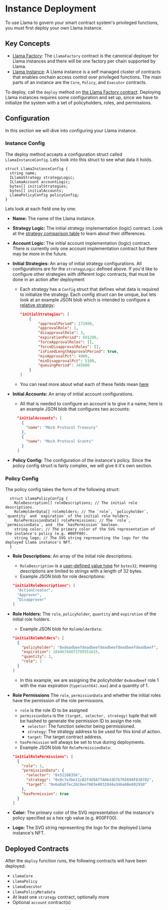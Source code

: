 # Instance Deployment

To use Llama to govern your smart contract system's privileged functions, you must first deploy your own Llama instance.

## Key Concepts

- [Llama Factory](https://github.com/llamaxyz/llama/blob/main/src/LlamaFactory.sol): The `LlamaFactory` contract is the canonical deployer for Llama instances and there will be one factory per chain supported by Llama.
- [Llama Instance](../../diagrams/llama-overview.png): A Llama instance is a self managed cluster of contracts that enables onchain access control over privileged functions. The main parts of an instance are the `Core`, `Policy`, and `Executor` contracts.

To deploy, call the `deploy` method on [the Llama Factory contract](https://github.com/llamaxyz/llama/blob/main/src/LlamaFactory.sol).
Deploying Llama instances requires some configuration and set up, since we have to initialize the system with a set of policyholders, roles, and permissions.

## Configuration

In this section we will dive into configuring your Llama instance.

### Instance Config

The deploy method accepts a configuration struct called `LlamaInstanceConfig`.
Lets look into this struct to see what data it holds.

```solidity
struct LlamaInstanceConfig {
  string name;
  ILlamaStrategy strategyLogic;
  ILlamaAccount accountLogic;
  bytes[] initialStrategies;
  bytes[] initialAccounts;
  LlamaPolicyConfig policyConfig;
}
```

Lets look at each field one by one:

- **Name:** The name of the Llama instance.
- **Strategy Logic:** The initial strategy implementation (logic) contract. Look at the [strategy comparison table](/framework/strategies#comparison-table) to learn about their differences.
- **Account Logic:** The initial account implementation (logic) contract. There is currently only one account implementation contract but there may be more in the future.
- **Initial Strategies:** An array of initial strategy configurations. All configurations are for the `strategyLogic` defined above. If you'd like to configure other strategies with different logic contracts, that must be done in an action after deployment

  - Each strategy has a `Config` struct that defines what data is required to initialize the strategy. Each config struct can be unique, but lets look at an example JSON blob which is intended to configure a [relative strategy](https://github.com/llamaxyz/llama/blob/main/src/strategies/relative/LlamaRelativeStrategyBase.sol):

    ```JSON
    "initialStrategies": [
        {
            "approvalPeriod": 172800,
            "approvalRole": 1,
            "disapprovalRole": 3,
            "expirationPeriod": 691200,
            "forceApprovalRoles": [],
            "forceDisapprovalRoles": [],
            "isFixedLengthApprovalPeriod": true,
            "minApprovalPct": 4000,
            "minDisapprovalPct": 5100,
            "queuingPeriod": 345600
        }
    ]
    ```

  - You can read more about what each of these fields mean [here](/framework/strategies)

- **Initial Accounts:** An array of initial account configurations.

  - All that is needed to configure an account is to give it a name; here is an example JSON blob that configures two accounts:

  ```JSON
    "initialAccounts": [
      {
        "name": "Mock Protocol Treasury"
      },
      {
        "name": "Mock Protocol Grants"
      }
    ]
  ```

- **Policy Config:** The configuration of the instance's policy. Since the policy config struct is fairly complex, we will give it it's own section.

### Policy Config

The policy config takes the form of the following struct:

```solidity
  struct LlamaPolicyConfig {
    RoleDescription[] roleDescriptions; // The initial role descriptions.
    RoleHolderData[] roleHolders; // The `role`, `policyholder`, `quantity` and `expiration` of the initial role holders.
    RolePermissionData[] rolePermissions; // The `role`, `permissionData`, and  the `hasPermission` boolean.
    string color; // The primary color of the SVG representation of the instance's policy (e.g. #00FF00).
    string logo; // The SVG string representing the logo for the deployed Llama instance's NFT.
  }
```

- **Role Descriptions:** An array of the initial role descriptions.

  - `RoleDescription` is a [user-defined value type](https://docs.soliditylang.org/en/v0.8.19/types.html#user-defined-value-types) for `bytes32`, meaning descriptions are limited to strings with a length of 32 bytes.
  - Example JSON blob for role descriptions:

  ```JSON
  "initialRoleDescriptions": [
    "ActionCreator",
    "Approver",
    "Disapprover"
  ]
  ```

- **Role Holders:** The `role`, `policyholder`, `quantity` and `expiration` of the initial role holders.

  - Example JSON blob for `RoleHolderData`:

  ```JSON
  "initialRoleHolders": [
    {
      "policyholder": "0xdeadbeefdeadbeefdeadbeefdeadbeefdeadbeef",
      "expiration": 18446744073709551615,
      "quantity": 1,
      "role": 1
    }
  ]
  ```

  - In this example, we are assigning the policyholder `0xdeadbeef` role 1 with the max expiration (`type(uint64).max`) and a quantity of 1.

- **Role Permissions** The `role`, `permissionData` and whether the initial roles have the permission of the role permissions.

  - `role` is the role ID to be assigned
  - `permissionData` is the `(target, selector, strategy)` tuple that will be hashed to generate the permission ID to assign the role.
    - `selector`: The function selector being permissioned.
    - `strategy`: The strategy address to be used for this kind of action.
    - `target`: The target contract address.
  - `hasPermission` will always be set to true during deployments.
  - Example JSON blob for `RolePermissionData`:

  ```JSON
  "initialRolePermissions": [
    {
      "role": 1,
      "permissionData": {
        "selector": "0x51288356",
        "strategy": "0x9c7e3be11cB2f4D9A7fA0643D7b76569AF838782",
        "target": "0x6aDaEfec2bC0ee7003e48320d4a346a6Be882950"
      },
      "hasPermission": true
    }
  ]
  ```

- **Color:** The primary color of the SVG representation of the instance's policy specified as a hex rgb value (e.g. #00FF00).
- **Logo:** The SVG string representing the logo for the deployed Llama instance's NFT.

## Deployed Contracts

After the `deploy` function runs, the following contracts will have been deployed:

- `LlamaCore`
- `LlamaPolicy`
- `LlamaExecutor`
- `LlamaPolicyMetadata`
- At least one `strategy` contract, optionally more
- Optional `account` contract(s)
